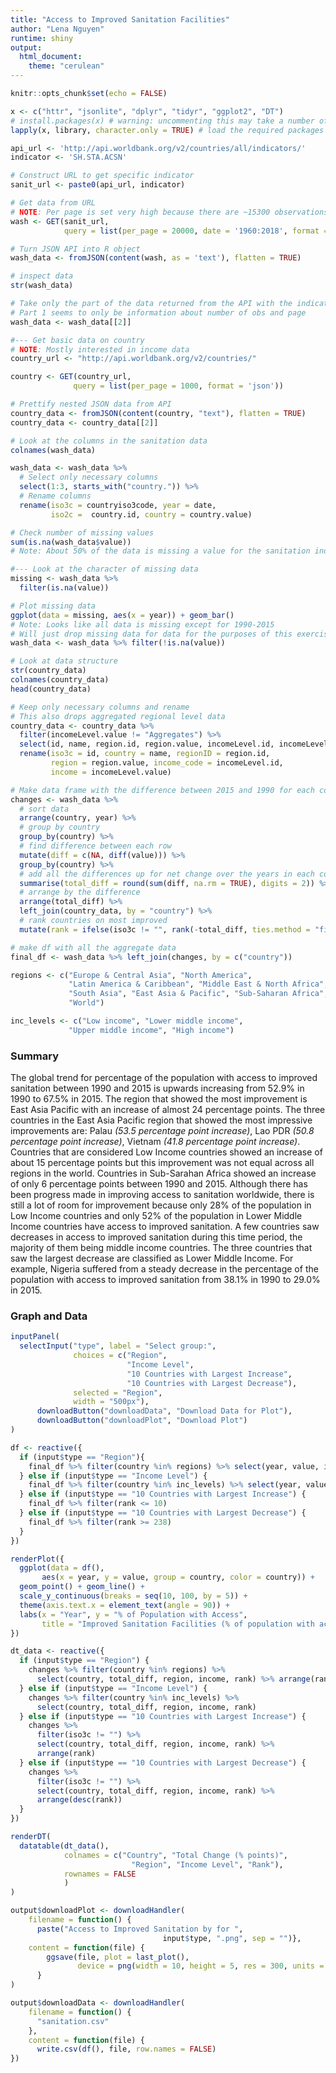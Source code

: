 ```yaml
---
title: "Access to Improved Sanitation Facilities"
author: "Lena Nguyen"
runtime: shiny
output: 
  html_document:
    theme: "cerulean"
---
```


```r
knitr::opts_chunk$set(echo = FALSE)

x <- c("httr", "jsonlite", "dplyr", "tidyr", "ggplot2", "DT")
# install.packages(x) # warning: uncommenting this may take a number of minutes
lapply(x, library, character.only = TRUE) # load the required packages
```

```r
api_url <- 'http://api.worldbank.org/v2/countries/all/indicators/'
indicator <- 'SH.STA.ACSN'

# Construct URL to get specific indicator
sanit_url <- paste0(api_url, indicator)

# Get data from URL
# NOTE: Per page is set very high because there are ~15300 observations
wash <- GET(sanit_url,
            query = list(per_page = 20000, date = '1960:2018', format = 'json'))

# Turn JSON API into R object
wash_data <- fromJSON(content(wash, as = 'text'), flatten = TRUE)

# inspect data
str(wash_data)

# Take only the part of the data returned from the API with the indicator data
# Part 1 seems to only be information about number of obs and page
wash_data <- wash_data[[2]]

#--- Get basic data on country
# NOTE: Mostly interested in income data
country_url <- "http://api.worldbank.org/v2/countries/"

country <- GET(country_url,
              query = list(per_page = 1000, format = 'json'))

# Prettify nested JSON data from API
country_data <- fromJSON(content(country, "text"), flatten = TRUE)
country_data <- country_data[[2]]
```

```r
# Look at the columns in the sanitation data
colnames(wash_data)

wash_data <- wash_data %>%
  # Select only necessary columns
  select(1:3, starts_with("country.")) %>%
  # Rename columns
  rename(iso3c = countryiso3code, year = date,
         iso2c =  country.id, country = country.value)

# Check number of missing values
sum(is.na(wash_data$value))
# Note: About 50% of the data is missing a value for the sanitation indicator

#--- Look at the character of missing data
missing <- wash_data %>%
  filter(is.na(value))

# Plot missing data
ggplot(data = missing, aes(x = year)) + geom_bar()
# Note: Looks like all data is missing except for 1990-2015
# Will just drop missing data for data for the purposes of this exercise
wash_data <- wash_data %>% filter(!is.na(value))

# Look at data structure
str(country_data)
colnames(country_data)
head(country_data)

# Keep only necessary columns and rename
# This also drops aggregated regional level data
country_data <- country_data %>%
  filter(incomeLevel.value != "Aggregates") %>%
  select(id, name, region.id, region.value, incomeLevel.id, incomeLevel.value) %>%
  rename(iso3c = id, country = name, regionID = region.id,
         region = region.value, income_code = incomeLevel.id,
         income = incomeLevel.value)

# Make data frame with the difference between 2015 and 1990 for each country
changes <- wash_data %>%
  # sort data
  arrange(country, year) %>%
  # group by country
  group_by(country) %>%
  # find difference between each row
  mutate(diff = c(NA, diff(value))) %>%
  group_by(country) %>%
  # add all the differences up for net change over the years in each country
  summarise(total_diff = round(sum(diff, na.rm = TRUE), digits = 2)) %>%
  # arrange by the difference
  arrange(total_diff) %>% 
  left_join(country_data, by = "country") %>%
  # rank countries on most improved
  mutate(rank = ifelse(iso3c != "", rank(-total_diff, ties.method = "first"), NA))

# make df with all the aggregate data
final_df <- wash_data %>% left_join(changes, by = c("country"))

regions <- c("Europe & Central Asia", "North America",
             "Latin America & Caribbean", "Middle East & North Africa",
             "South Asia", "East Asia & Pacific", "Sub-Saharan Africa",
             "World")

inc_levels <- c("Low income", "Lower middle income",
             "Upper middle income", "High income")
```

### Summary
The global trend for percentage of the population with access to improved sanitation between 1990 and 2015 is upwards increasing from 52.9% in 1990 to 67.5% in 2015. The region that showed the most improvement is East Asia Pacific with an increase of almost 24 percentage points. The three countries in the East Asia Pacific region that showed the most impressive improvements are: Palau *(53.5 percentage point increase)*, Lao PDR *(50.8 percentage point increase)*, Vietnam *(41.8 percentage point increase)*. Countries that are considered Low Income countries showed an increase of about 15 percentage points but this improvement was not equal across all regions in the world. Countries in Sub-Sarahan Africa showed an increase of only 6 percentage points between 1990 and 2015. Although there has been progress made in improving access to sanitation worldwide, there is still a lot of room for improvement because only 28% of the population in Low Income countries and only 52% of the population in Lower Middle Income countries have access to improved sanitation. A few countries saw decreases in access to improved sanitation during this time period, the majority of them being middle income countries. The three countries that saw the largest decrease are classified as Lower Middle Income. For example, Nigeria suffered from a steady decrease in the percentage of the population with access to improved sanitation from 38.1% in 1990 to 29.0% in 2015. 

### Graph and Data
```r
inputPanel(
  selectInput("type", label = "Select group:",
              choices = c("Region", 
                          "Income Level", 
                          "10 Countries with Largest Increase", 
                          "10 Countries with Largest Decrease"),
              selected = "Region",
              width = "500px"),
      downloadButton("downloadData", "Download Data for Plot"),
      downloadButton("downloadPlot", "Download Plot")
)

df <- reactive({
  if (input$type == "Region"){
    final_df %>% filter(country %in% regions) %>% select(year, value, iso2c, country)
  } else if (input$type == "Income Level") {
    final_df %>% filter(country %in% inc_levels) %>% select(year, value, iso2c, country)
  } else if (input$type == "10 Countries with Largest Increase") {
    final_df %>% filter(rank <= 10)
  } else if (input$type == "10 Countries with Largest Decrease") {
    final_df %>% filter(rank >= 238)
  }
})

renderPlot({
  ggplot(data = df(),
       aes(x = year, y = value, group = country, color = country)) +
  geom_point() + geom_line() +
  scale_y_continuous(breaks = seq(10, 100, by = 5)) +
  theme(axis.text.x = element_text(angle = 90)) +
  labs(x = "Year", y = "% of Population with Access",
       title = "Improved Sanitation Facilities (% of population with access)")
})
```

```r
dt_data <- reactive({
  if (input$type == "Region") {
    changes %>% filter(country %in% regions) %>% 
      select(country, total_diff, region, income, rank) %>% arrange(rank)
  } else if (input$type == "Income Level") {
    changes %>% filter(country %in% inc_levels) %>% 
      select(country, total_diff, region, income, rank)
  } else if (input$type == "10 Countries with Largest Increase") {
    changes %>% 
      filter(iso3c != "") %>% 
      select(country, total_diff, region, income, rank) %>% 
      arrange(rank)
  } else if (input$type == "10 Countries with Largest Decrease") {
    changes %>% 
      filter(iso3c != "") %>% 
      select(country, total_diff, region, income, rank) %>% 
      arrange(desc(rank))
  }
})

renderDT(
  datatable(dt_data(),
            colnames = c("Country", "Total Change (% points)", 
                           "Region", "Income Level", "Rank"),
            rownames = FALSE
            )
)
```

```r
output$downloadPlot <- downloadHandler(
    filename = function() { 
      paste("Access to Improved Sanitation by for ", 
                                  input$type, ".png", sep = "")},
    content = function(file) {
        ggsave(file, plot = last_plot(), 
               device = png(width = 10, height = 5, res = 300, units = "in"))
      }
)

output$downloadData <- downloadHandler(
    filename = function() {
      "sanitation.csv"
    },
    content = function(file) {
      write.csv(df(), file, row.names = FALSE)
})
```